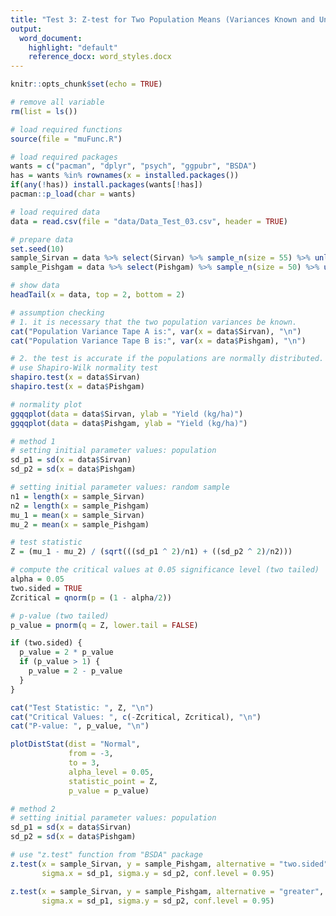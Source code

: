 ```yaml
---
title: "Test 3: Z-test for Two Population Means (Variances Known and Unequal)"
output:
  word_document:
    highlight: "default"
    reference_docx: word_styles.docx
---
```


```r
knitr::opts_chunk$set(echo = TRUE)
```

```r
# remove all variable
rm(list = ls())

# load required functions
source(file = "muFunc.R")

# load required packages
wants = c("pacman", "dplyr", "psych", "ggpubr", "BSDA")
has = wants %in% rownames(x = installed.packages())
if(any(!has)) install.packages(wants[!has])
pacman::p_load(char = wants)

# load required data
data = read.csv(file = "data/Data_Test_03.csv", header = TRUE)

# prepare data
set.seed(10)
sample_Sirvan = data %>% select(Sirvan) %>% sample_n(size = 55) %>% unlist()
sample_Pishgam = data %>% select(Pishgam) %>% sample_n(size = 50) %>% unlist()

# show data
headTail(x = data, top = 2, bottom = 2)
```

```r
# assumption checking
# 1. it is necessary that the two population variances be known.
cat("Population Variance Tape A is:", var(x = data$Sirvan), "\n")
cat("Population Variance Tape B is:", var(x = data$Pishgam), "\n")

# 2. the test is accurate if the populations are normally distributed.
# use Shapiro-Wilk normality test
shapiro.test(x = data$Sirvan)
shapiro.test(x = data$Pishgam)

# normality plot
ggqqplot(data = data$Sirvan, ylab = "Yield (kg/ha)")
ggqqplot(data = data$Pishgam, ylab = "Yield (kg/ha)")
```

```r
# method 1
# setting initial parameter values: population
sd_p1 = sd(x = data$Sirvan)
sd_p2 = sd(x = data$Pishgam)

# setting initial parameter values: random sample
n1 = length(x = sample_Sirvan)
n2 = length(x = sample_Pishgam)
mu_1 = mean(x = sample_Sirvan)
mu_2 = mean(x = sample_Pishgam)

# test statistic
Z = (mu_1 - mu_2) / (sqrt(((sd_p1 ^ 2)/n1) + ((sd_p2 ^ 2)/n2)))

# compute the critical values at 0.05 significance level (two tailed)
alpha = 0.05
two.sided = TRUE
Zcritical = qnorm(p = (1 - alpha/2))

# p-value (two tailed)
p_value = pnorm(q = Z, lower.tail = FALSE)

if (two.sided) {
  p_value = 2 * p_value
  if (p_value > 1) {
    p_value = 2 - p_value
  }
}

cat("Test Statistic: ", Z, "\n")
cat("Critical Values: ", c(-Zcritical, Zcritical), "\n")
cat("P-value: ", p_value, "\n")

plotDistStat(dist = "Normal",
             from = -3,
             to = 3,
             alpha_level = 0.05,
             statistic_point = Z,
             p_value = p_value)

# method 2
# setting initial parameter values: population
sd_p1 = sd(x = data$Sirvan)
sd_p2 = sd(x = data$Pishgam)

# use "z.test" function from "BSDA" package
z.test(x = sample_Sirvan, y = sample_Pishgam, alternative = "two.sided", mu = 0, 
       sigma.x = sd_p1, sigma.y = sd_p2, conf.level = 0.95)

z.test(x = sample_Sirvan, y = sample_Pishgam, alternative = "greater", mu = 0, 
       sigma.x = sd_p1, sigma.y = sd_p2, conf.level = 0.95)
```